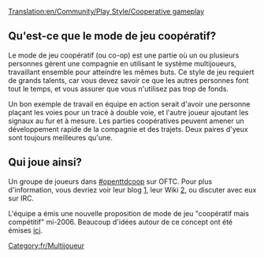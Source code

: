 [[Translation:en/Community/Play Style/Cooperative gameplay]]


==Qu'est-ce que le mode de jeu coopératif?==
Le mode de jeu coopératif (ou co-op) est une partie où un ou plusieurs personnes gèrent une compagnie en utilisant le système multijoueurs, travaillant ensemble pour atteindre les mêmes buts. Ce style de jeu requiert de grands talents, car vous devez savoir ce que les autres personnes font tout le temps, et vous assurer que vous n'utilisez pas trop de fonds.

Un bon exemple de travail en équipe en action serait d'avoir une personne plaçant les voies pour un tracé à double voie, et l'autre joueur ajoutant les signaux au fur et à mesure. Les parties coopératives peuvent amener un développement rapide de la compagnie et des trajets. Deux paires d'yeux sont toujours meilleures qu'une.

==Qui joue ainsi?==
Un groupe de joueurs dans [irc://irc.oftc.net/openttdcoop #openttdcoop] sur OFTC. Pour plus d'information, vous devriez voir leur blog [http://blog.openttdcoop.org/], leur Wiki [http://wiki.openttdcoop.org/Main_Page], ou discuter avec eux sur IRC.

L'équipe a émis une nouvelle proposition de mode de jeu "coopératif mais compétitif" mi-2006. Beaucoup d'idées autour de ce concept ont été émises [http://openttdcoop.org/wiki/index.php/Category:Coopetition ici].

[[Category:fr/Multijoueur]]